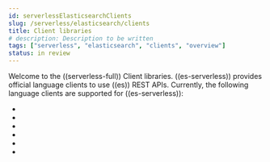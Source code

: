 ```yaml
---
id: serverlessElasticsearchClients
slug: /serverless/elasticsearch/clients
title: Client libraries
# description: Description to be written
tags: ["serverless", "elasticsearch", "clients", "overview"]
status: in review
---
```



<InReview />

Welcome to the ((serverless-full)) Client libraries. ((es-serverless)) provides
official language clients to use ((es)) REST APIs. Currently, the following
language clients are supported for ((es-serverless)):

- <DocLink id="serverlessElasticsearchGoGettingStarted" text="Go" />
- <DocLink id="serverlessElasticsearchJavaGettingStarted" text="Java" />
- <DocLink id="serverlessElasticsearchNodejsGettingStarted" text="Node.JS" />
- <DocLink id="serverlessElasticsearchPhpGettingStarted" text="PHP" />
- <DocLink id="serverlessElasticsearchPythonGettingStarted" text="Python" />
- <DocLink id="serverlessElasticsearchRubyGettingStarted" text="Ruby" />
